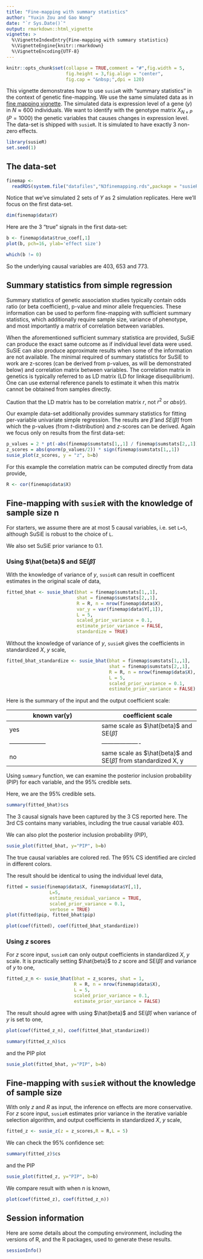 ```yaml
---
title: "Fine-mapping with summary statistics"
author: "Yuxin Zou and Gao Wang"
date: "`r Sys.Date()`"
output: rmarkdown::html_vignette
vignette: >
  %\VignetteIndexEntry{Fine-mapping with summary statistics}
  %\VignetteEngine{knitr::rmarkdown}
  %\VignetteEncoding{UTF-8}
---
```


```r
knitr::opts_chunk$set(collapse = TRUE,comment = "#",fig.width = 5,
                      fig.height = 3,fig.align = "center",
                      fig.cap = "&nbsp;",dpi = 120)
```

This vignette demonstrates how to use `susieR` with "summary statistics" in the context of genetic fine-mapping. We use the same simulated data as in [fine mapping vignette](finemapping.html). The simulated data is expression level of a gene ($y$) in $N \approx 600$ individuals. We want to identify with the genotype matrix $X_{N\times P}$ ($P=1000$) the genetic variables that causes changes in expression level. The data-set is shipped with `susieR`. It is simulated to have exactly 3 non-zero effects.

```r
library(susieR)
set.seed(1)
```

## The data-set

```r
finemap <-
  readRDS(system.file("datafiles","N3finemapping.rds",package = "susieR"))
```

Notice that we've simulated 2 sets of $Y$ as 2 simulation replicates. Here we'll focus on the first data-set.

```r
dim(finemap$data$Y)
```

Here are the 3 "true" signals in the first data-set:

```r
b <- finemap$data$true_coef[,1]
plot(b, pch=16, ylab='effect size')
```

```r
which(b != 0)
```

So the underlying causal variables are 403, 653 and 773.

## Summary statistics from simple regression

Summary statistics of genetic association studies typically contain odds ratio (or beta coefficient), p-value and minor allele frequencies. These information can be used to perform fine-mapping with sufficient summary statistics, which additionally require sample size, variance of phenotype, and most importantly a matrix of correlation between variables.

When the aforementioned sufficient summary statistica are provided, SuSiE can produce the exact same outcome as if individual level data were used. SuSiE can also produce approximate results when some of the information are not available. The minimal required of summary statistics for SuSiE to work are z-scores (can be derived from p-values, as will be demonstrated below) and correlation matrix between variables. The correlation matrix in genetics is typically referred to as LD matrix (LD for linkage disequilibrium). One can use external reference panels to estimate it when this matrix cannot be obtained from samples directly.

Caution that the LD matrix has to be correlation matrix $r$, not $r^2$ or $abs(r)$.

Our example data-set additionally provides summary statistics for fitting per-variable univariate simple regression. The results are $\hat{\beta}$ and $SE(\hat{\beta})$ from which the p-values (from *t*-distribution) and $z$-scores can be derived. 
Again we focus only on results from the first data-set:

```r
p_values = 2 * pt(-abs(finemap$sumstats[1,,1] / finemap$sumstats[2,,1]), df = nrow(finemap$data$X) - 2)
z_scores = abs(qnorm(p_values/2)) * sign(finemap$sumstats[1,,1])
susie_plot(z_scores, y = "z", b=b)
```

For this example the correlation matrix can be computed directly from data provide,

```r
R <- cor(finemap$data$X)
```

## Fine-mapping with `susieR` with the knowledge of sample size n

For starters, we assume there are at most 5 causal variables, i.e. set `L=5`, although SuSiE is robust to the choice of `L`.

We also set SuSiE prior variance to 0.1. 

### Using $\hat{beta}$ and $\text{SE}(\hat{\beta})$

With the knowledge of variance of $y$, `susieR` can result in coefficent estimates in the original scale of data,

```r
fitted_bhat <- susie_bhat(bhat = finemap$sumstats[1,,1], 
                          shat = finemap$sumstats[2,,1], 
                          R = R, n = nrow(finemap$data$X), 
                          var_y = var(finemap$data$Y[,1]),
                          L = 5, 
                          scaled_prior_variance = 0.1, 
                          estimate_prior_variance = FALSE, 
                          standardize = TRUE)
```

Without the knowledge of variance of $y$, `susieR` gives the coefficients in standardized $X$, $y$ scale,

```r
fitted_bhat_standardize <- susie_bhat(bhat = finemap$sumstats[1,,1], 
                                      shat = finemap$sumstats[2,,1], 
                                      R = R, n = nrow(finemap$data$X), 
                                      L = 5, 
                                      scaled_prior_variance = 0.1, 
                                      estimate_prior_variance = FALSE)
```

Here is the summary of the input and the output coefficient scale:

  known var(y)    |  coefficient scale
------------------|-------------------
  yes             |  same scale as $\hat{beta}$ and $\text{SE}(\hat{\beta})$
------------------|-------------------
  no              |  same scale as $\hat{beta}$ and $\text{SE}(\hat{\beta})$ from standardized X, y

Using `summary` function, we can examine the posterior inclusion probability (PIP) for each variable, and the 95% credible sets. 

Here, we are the 95% credible sets.

```r
summary(fitted_bhat)$cs
```

The 3 causal signals have been captured by the 3 CS reported here. The 3rd CS contains many variables, including the true causal variable 403.

We can also plot the posterior inclusion probability (PIP),

```r
susie_plot(fitted_bhat, y="PIP", b=b)
```

The true causal variables are colored red. The 95% CS identified are circled in different colors.

The result should be identical to using the individual level data,

```r
fitted = susie(finemap$data$X, finemap$data$Y[,1],
                L=5,
                estimate_residual_variance = TRUE, 
                scaled_prior_variance = 0.1,
                verbose = TRUE)
plot(fitted$pip, fitted_bhat$pip)
```

```r
plot(coef(fitted), coef(fitted_bhat_standardize))
```

### Using $z$ scores

For $z$ score input, `susieR` can only output coefficients in standardized $X$, $y$ scale. It is practically setting $\hat{beta}$ to $z$ score and $\text{SE}(\hat{\beta})$ and variance of $y$ to one,

```r
fitted_z_n <- susie_bhat(bhat = z_scores, shat = 1, 
                         R = R, n = nrow(finemap$data$X), 
                         L = 5, 
                         scaled_prior_variance = 0.1, 
                         estimate_prior_variance = FALSE)
```

The result should agree with using $\hat{beta}$ and $\text{SE}(\hat{\beta})$ when variance of $y$ is set to one,

```r
plot(coef(fitted_z_n), coef(fitted_bhat_standarized))
```

```r
summary(fitted_z_n)$cs
```

and the PIP plot
```r
susie_plot(fitted_bhat, y="PIP", b=b)
```

## Fine-mapping with `susieR` without the knowledge of sample size

With only $z$ and $R$ as input, the inference on effects are more conservative. 
For $z$ score input, `susieR` estimates prior variance in the iterative variable selection algorithm,
and output coefficients in standardized $X$, $y$ scale, 


```r
fitted_z <- susie_z(z = z_scores,R = R,L = 5)
```

We can check the 95% confidence set:

```r
summary(fitted_z)$cs
```
and the PIP

```r
susie_plot(fitted_z, y="PIP", b=b)
```

We compare result with when $n$ is known,

```r
plot(coef(fitted_z), coef(fitted_z_n))
```

## Session information

Here are some details about the computing environment, including the
versions of R, and the R packages, used to generate these results.

```r
sessionInfo()
```
